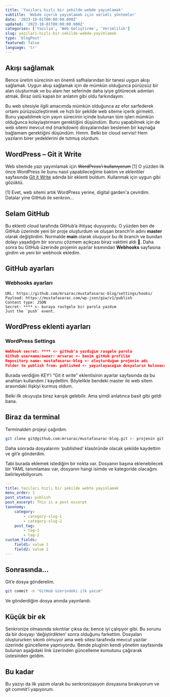```yaml
---
title: 'Yazıları hızlı bir şekilde webde yayımlamak'
subtitle: 'Webde içerik yayımlamak için verimli yöntemler'
date: '2023-10-01T00:00:00.000Z'
updated: '2023-10-01T00:00:00.000Z'
categories: ['Yazılım', 'Web Geliştirme', 'Verimlilik']
slug: yazilari-hizli-bir-sekilde-webde-yayimlamak
type: 'blogPost'
featured: false
language: 'tr'
---
```


## Akışı sağlamak

Bence üretim sürecinin en önemli safhalarından bir tanesi uygun akışı sağlamak. Uygun akışı sağlamak için de mümkün olduğunca pürüzsüz bir alan oluşturmak ve bu alanı her seferinde daha iyiye götürecek adımları atmak. Biraz üstü kapalı bir anlatım gibi oldu farkındayım.

Bu web sitesiyle ilgili amacımda mümkün olduğunca az efor sarfederek ortamı pürüzsüzleştirmek ve hızlı bir şekilde web siteme içerik girmekti. Bunu yapabilmek için yayın sürecinin içinde bulunan tüm işleri mümkün olduğunca kolaylaştırmam gerektiğini düşündüm. Bunu yapabilmek için de web sitemi mevcut md (markdown) dosyalarından beslenen bir kaynağa bağlamam gerektiğini düşündüm. Hımm. Belki bir cloud servisi! Hem yazıların birer yedeklerini de tutmuş olurdum.

## WordPress – Git it Write

Web sitemde yazı yayımlamak için ~~WordPress’i  kullanıyorum~~ [1] O yüzden ilk önce WordPress ile bunu nasıl yapabileceğime baktım ve eklentiler sayfasında [Git it Write](https://wordpress.org/plugins/git-it-write/#:~:text=Git%20it%20Write%20allows%20to,site%20generators%20like%20Jekyll%20%2C%20Next.) adında bir eklenti buldum. Kullanmak için uygun gibi gözüktü.

[1] Evet, web sitemi artık WordPress yerine, digital garden'a çevirdim. Datalar yine GitHub ile senkron...

## Selam GitHub

Bu eklenti cloud tarafında GitHub’a ihtiyaç duyuyordu. O yüzden ben de GitHub üzerinde yeni bir proje oluşturdum ve oluşan branch’in adını **master** olarak değiştirdim. Normalde **main** olarak oluşuyor bu ilk branch ve bundan dolayı yaşadığım bir sorunu çözmem açıkçası biraz vaktimi aldı 🤨. Daha sonra bu GitHub üzerinde projenin ayarlar kısmından **Webhooks** sayfasına girdim ve yeni bir webhook ekledim.

## GitHub ayarları

### Webhooks ayarları

```git
URL: https://github.com/mrsarac/mustafasarac-blog/settings/hooks/
Payload: https://mustafasarac.com/wp-json/giw/v1/publish
Content type: JSON
Secret: **** <- buraya rastgele bir parola yazdım
Just the `push` event.
```

## WordPress eklenti ayarları

### WordPress Settings

```json
Webhook secret: **** <- github'a yazdığım rasgele parola
Github username/owner: mrsarac <- benim gitHub profilim
Repository name: mustafasarac-blog <- oluşturduğum projenin adı
Folder to publish from: published <- yayınlayacağım dosyaların bulunacağı klasör
```

Burada verdiğim KEY’i “Git it write” eklentisinin ayarlar sayfasında da bu anahtarı kullandım / kaydettim. Böylelikle bendeki master ile web sitem arasındaki ilişkiyi kurmuş oldum.

Belki ilk okuyuşta biraz karışık gelebilir. Ama şimdi anlatınca basit gibi geldi bana.

## Biraz da terminal

Terminalden projeyi çağırdım.

```bash
git clone git@github.com:mrsarac/mustafasarac-blog.git <- projenin git URL'i
```

Daha sonrada dosyalarımı ‘published’ klasöründe olacak şekilde kaydettim ve git’e gönderdim.

Tabi burada eklemek istediğim bir nokta var. Dosyanın başına eklenebilecek bir YAML tanımlaması var, dosyanın hangi isimde ve kategoride olacağını belirleyebiliyorum.

```yaml
---
title: Yazıları hızlı bir şekilde webte yayınlamak
menu_order: 1
post_status: publish
post_excerpt: This is a post excerpt
taxonomy:
    category:
        - category-slug-1
        - category-slug-2
    post_tag:
        - tag-1
        - tag-2
custom_fields:
    field1: value 1
    field2: value 2
---
```

## Sonrasında…

Git’e dosya gönderelim.

```bash
git commit -m "GitHub üzerindeki ilk yazım"
```

Ve gönderdiğim dosya anında yayınlandı.

## Küçük bir ek

Senkronize olmasında sıkıntılar çıksa da; bence iyi çalışıyor gibi. Bu sorunu da bir dosyayı ‘değiştirdikten’ sonra olduğunu farkettim. Dosyaları oluştururken sıkıntı olmuyor ama web sitesi tarafında mevcut yazılar üzerinde güncelleme yapmıyordu. Bende pluginin kendi yönetim sayfasında bulunan aşağıdaki link üzerinden güncelleme komutunu çağırarak üstesinden geldim.

## Bu kadar

Bu yazıyı da ilk yazım olarak bu senkronizasyon dosyasına bırakıyorum ve git commit’i yapıyorum.
